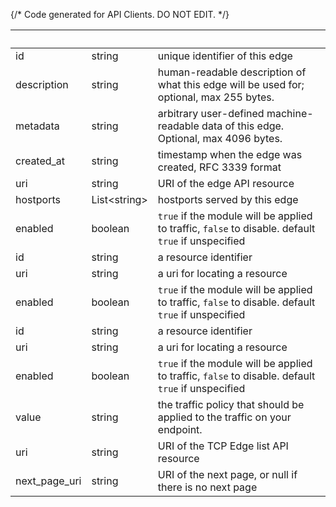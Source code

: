 {/* Code generated for API Clients. DO NOT EDIT. */}

| &nbsp;        | &nbsp;             | &nbsp;                                                                                             |
| ------------- | ------------------ | -------------------------------------------------------------------------------------------------- |
| id            | string             | unique identifier of this edge                                                                     |
| description   | string             | human-readable description of what this edge will be used for; optional, max 255 bytes.            |
| metadata      | string             | arbitrary user-defined machine-readable data of this edge. Optional, max 4096 bytes.               |
| created_at    | string             | timestamp when the edge was created, RFC 3339 format                                               |
| uri           | string             | URI of the edge API resource                                                                       |
| hostports     | List&lt;string&gt; | hostports served by this edge                                                                      |
| enabled       | boolean            | `true` if the module will be applied to traffic, `false` to disable. default `true` if unspecified |
| id            | string             | a resource identifier                                                                              |
| uri           | string             | a uri for locating a resource                                                                      |
| enabled       | boolean            | `true` if the module will be applied to traffic, `false` to disable. default `true` if unspecified |
| id            | string             | a resource identifier                                                                              |
| uri           | string             | a uri for locating a resource                                                                      |
| enabled       | boolean            | `true` if the module will be applied to traffic, `false` to disable. default `true` if unspecified |
| value         | string             | the traffic policy that should be applied to the traffic on your endpoint.                         |
| uri           | string             | URI of the TCP Edge list API resource                                                              |
| next_page_uri | string             | URI of the next page, or null if there is no next page                                             |
